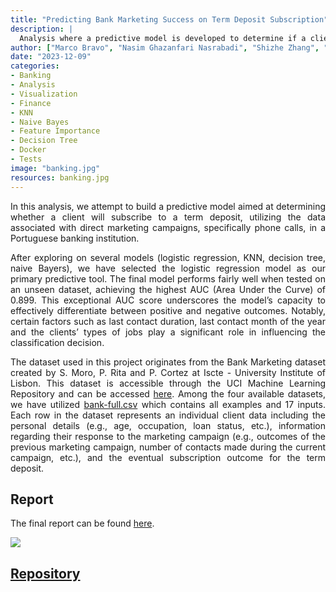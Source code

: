 ```yaml
---
title: "Predicting Bank Marketing Success on Term Deposit Subscription"
description: |
  Analysis where a predictive model is developed to determine if a client will subscribe or not to a term deposit.
author: ["Marco Bravo", "Nasim Ghazanfari Nasrabadi", "Shizhe Zhang", "Celeste Zhao"]
date: "2023-12-09"
categories: 
- Banking
- Analysis
- Visualization
- Finance
- KNN
- Naive Bayes
- Feature Importance
- Decision Tree
- Docker
- Tests
image: "banking.jpg"
resources: banking.jpg
---
```

<div style="text-align: justify;">
In this analysis, we attempt to build a predictive model aimed at determining whether a client will subscribe to a term deposit, utilizing the data associated with direct marketing campaigns, specifically phone calls, in a Portuguese banking institution.
</div>


<div style="text-align: justify;">
After exploring on several models (logistic regression, KNN, decision tree, naive Bayers), we have selected the logistic regression model as our primary predictive tool. The final model performs fairly well when tested on an unseen dataset, achieving the highest AUC (Area Under the Curve) of 0.899. This exceptional AUC score underscores the model's capacity to effectively differentiate between positive and negative outcomes. Notably, certain factors such as last contact duration, last contact month of the year and the clients' types of jobs play a significant role in influencing the classification decision.

The dataset used in this project originates from the Bank Marketing dataset created by S. Moro, P. Rita and P. Cortez at Iscte - University Institute of Lisbon. This dataset is accessible through the UCI Machine Learning Repository and can be accessed [here](https://archive.ics.uci.edu/dataset/222/bank+marketing). Among the four available datasets, we have utilized [bank-full.csv](https://archive.ics.uci.edu/static/public/222/data.csv) which contains all examples and 17 inputs. Each row in the dataset represents an individual client data including the personal details (e.g., age, occupation, loan status, etc.), information regarding their response to the marketing campaign (e.g., outcomes of the previous marketing campaign, number of contacts made during the current campaign, etc.), and the eventual subscription outcome for the term deposit.
</div>

## Report
<div style="text-align: justify;">
The final report can be found [here](https://ubc-mds.github.io/bank-marketing-analysis/).
</div>

![](banking.jpg)

## [Repository](https://github.com/UBC-MDS/bank-marketing-analysis)
